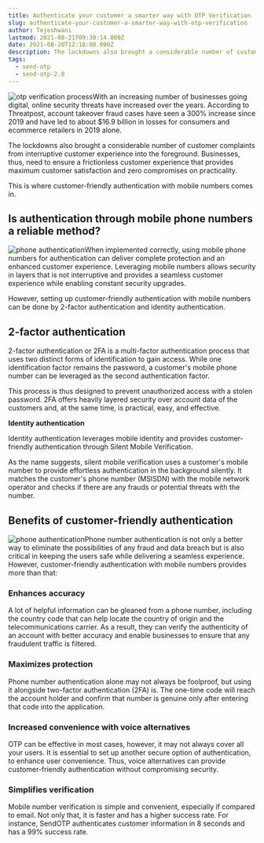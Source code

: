 ```yaml
---
title: Authenticate your customer a smarter way with OTP Verification
slug: authenticate-your-customer-a-smarter-way-with-otp-verification
author: Tejeshwani
lastmod: 2021-08-21T09:30:14.000Z
date: 2021-08-20T12:18:00.000Z
description: The lockdowns also brought a considerable number of customer complaints from interruptive customer experience into the foreground. Businesses, thus, need to ensure a frictionless customer experience that provides maximum customer satisfaction and zero compromises on practicality.
tags:
  - send-otp
  - send-otp-2.0
---
```


![otp verification process](https://images-msg91.s3.ap-south-1.amazonaws.com/2021/08/image-2.png)With an increasing number of businesses going digital, online security threats have increased over the years. According to Threatpost, account takeover fraud cases have seen a 300% increase since 2019 and have led to about $16.9 billion in losses for consumers and ecommerce retailers in 2019 alone.

The lockdowns also brought a considerable number of customer complaints from interruptive customer experience into the foreground. Businesses, thus, need to ensure a frictionless customer experience that provides maximum customer satisfaction and zero compromises on practicality.

This is where customer-friendly authentication with mobile numbers comes in.  


**Is authentication through mobile phone numbers a reliable method?**
---------------------------------------------------------------------

![phone authentication](https://images-msg91.s3.ap-south-1.amazonaws.com/2021/08/image.png)When implemented correctly, using mobile phone numbers for authentication can deliver complete protection and an enhanced customer experience. Leveraging mobile numbers allows security in layers that is not interruptive and provides a seamless customer experience while enabling constant security upgrades.

However, setting up customer-friendly authentication with mobile numbers can be done by 2-factor authentication and identity authentication.

**2-factor authentication**
---------------------------

2-factor authentication or 2FA is a multi-factor authentication process that uses two distinct forms of identification to gain access. While one identification factor remains the password, a customer's mobile phone number can be leveraged as the second authentication factor. 

This process is thus designed to prevent unauthorized access with a stolen password. 2FA offers heavily layered security over account data of the customers and, at the same time, is practical, easy, and effective.

**Identity authentication**

Identity authentication leverages mobile identity and provides customer-friendly authentication through Silent Mobile Verification.

As the name suggests, silent mobile verification uses a customer's mobile number to provide effortless authentication in the background silently. It matches the customer's phone number (MSISDN) with the mobile network operator and checks if there are any frauds or potential threats with the number.

**Benefits of customer-friendly authentication**
------------------------------------------------

![phone authentication](https://images-msg91.s3.ap-south-1.amazonaws.com/2021/08/image-1.png)Phone number authentication is not only a better way to eliminate the possibilities of any fraud and data breach but is also critical in keeping the users safe while delivering a seamless experience. However, customer-friendly authentication with mobile numbers provides more than that:

### **Enhances accuracy**

A lot of helpful information can be gleaned from a phone number, including the country code that can help locate the country of origin and the telecommunications carrier. As a result, they can verify the authenticity of an account with better accuracy and enable businesses to ensure that any fraudulent traffic is filtered.

### **Maximizes protection**

Phone number authentication alone may not always be foolproof, but using it alongside two-factor authentication (2FA) is. The one-time code will reach the account holder and confirm that number is genuine only after entering that code into the application.

### **Increased convenience with voice alternatives**

OTP can be effective in most cases, however, it may not always cover all your users. It is essential to set up another secure option of authentication, to enhance user convenience. Thus, voice alternatives can provide customer-friendly authentication without compromising security.

### **Simplifies verification**

Mobile number verification is simple and convenient, especially if compared to email. Not only that, it is faster and has a higher success rate. For instance, SendOTP authenticates customer information in 8 seconds and has a 99% success rate.  
  
  


